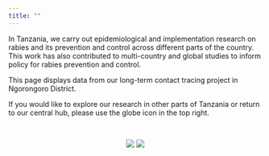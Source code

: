 ```yaml
---
title: ""
---
```


<!--Begin page content!-->
In Tanzania, we carry out epidemiological and implementation research on rabies and its prevention and control across different parts of the country. This work has also contributed to multi-country and global studies to inform policy for rabies prevention and control.

This page displays data from our long-term contact tracing project in Ngorongoro District.  
  
If you would like to explore our research in other parts of Tanzania or return to our central hub, please use the globe icon in the top right.    

<br>

<center>
<div style="height: 300px; width: 100%; object-fit: contain;">
<img src="img/index_1.png" style="display: inline-block; margin-left: auto; margin-right: auto; max-height:300px;"/>
<img src="img/index_2.png" style="display: inline-block; margin-left: auto; margin-right: auto; max-height:300px;"/>
</div>
</center>